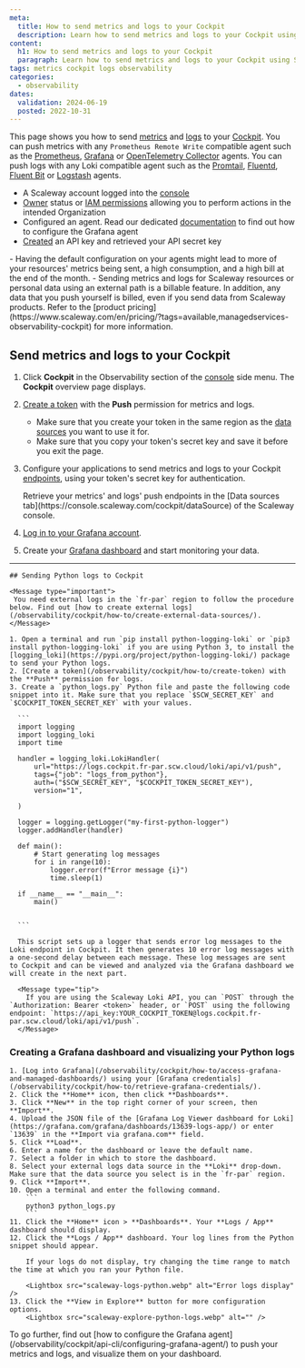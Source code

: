 ```yaml
---
meta:
  title: How to send metrics and logs to your Cockpit
  description: Learn how to send metrics and logs to your Cockpit using Scaleway's comprehensive guide. This tutorial covers sending Python logs to Scaleway's Cockpit for centralized monitoring and analysis using Grafana, ensuring efficient data management and analysis in your infrastructure.
content:
  h1: How to send metrics and logs to your Cockpit
  paragraph: Learn how to send metrics and logs to your Cockpit using Scaleway's comprehensive guide. This tutorial covers sending Python logs to Scaleway's Cockpit for centralized monitoring and analysis using Grafana, ensuring efficient data management and analysis in your infrastructure.
tags: metrics cockpit logs observability
categories:
  - observability
dates:
  validation: 2024-06-19
  posted: 2022-10-31
---
```


This page shows you how to send [metrics](/observability/cockpit/concepts/#metric) and [logs](/observability/cockpit/concepts/#logs) to your [Cockpit](/observability/cockpit/concepts/#cockpit). You can push metrics with any `Prometheus Remote Write` compatible agent such as the [Prometheus](https://prometheus.io/docs/introduction/overview/), [Grafana](https://grafana.com/docs/agent/latest/) or [OpenTelemetry Collector](https://opentelemetry.io/docs/collector/) agents.
You can push logs with any Loki compatible agent such as the [Promtail](https://grafana.com/docs/loki/latest/clients/promtail/), [Fluentd](https://docs.fluentd.org/), [Fluent Bit](https://docs.fluentbit.io/manual/) or [Logstash](https://www.elastic.co/guide/en/logstash/current/introduction.html) agents.

<Macro id="requirements" />

 - A Scaleway account logged into the [console](https://console.scaleway.com)
 - [Owner](/identity-and-access-management/iam/concepts/#owner) status or [IAM permissions](/identity-and-access-management/iam/concepts/#permission) allowing you to perform actions in the intended Organization
 - Configured an agent. Read our dedicated [documentation](/observability/cockpit/api-cli/configuring-grafana-agent/) to find out how to configure the Grafana agent
 - [Created](/identity-and-access-management/iam/how-to/create-api-keys/) an API key and retrieved your API secret key


<Message type="important">
 - Having the default configuration on your agents might lead to more of your resources' metrics being sent, a high consumption, and a high bill at the end of the month.
 - Sending metrics and logs for Scaleway resources or personal data using an external path is a billable feature. In addition, any data that you push yourself is billed, even if you send data from Scaleway products. Refer to the [product pricing](https://www.scaleway.com/en/pricing/?tags=available,managedservices-observability-cockpit) for more information.
</Message>

## Send metrics and logs to your Cockpit

1. Click **Cockpit** in the Observability section of the [console](https://console.scaleway.com/) side menu. The **Cockpit** overview page displays.
2. [Create a token](/observability/cockpit/how-to/create-token) with the **Push** permission for metrics and logs.
    <Message type="important">
     - Make sure that you create your token in the same region as the [data sources](/observability/cockpit/concepts/#data-sources) you want to use it for.
     - Make sure that you copy your token's secret key and save it before you exit the page.
    </Message>
3. Configure your applications to send metrics and logs to your Cockpit [endpoints](/observability/cockpit/concepts/#endpoints), using your token's secret key for authentication.

    <Message type="important">
     Retrieve your metrics' and logs' push endpoints in the [Data sources tab](https://console.scaleway.com/cockpit/dataSource) of the Scaleway console.
    </Message>
4. [Log in to your Grafana account](/observability/cockpit/how-to/access-grafana-and-managed-dashboards).
5. Create your [Grafana dashboard](/observability/cockpit/how-to/access-grafana-and-managed-dashboards) and start monitoring your data.

---


    ## Sending Python logs to Cockpit

    <Message type="important">
     You need external logs in the `fr-par` region to follow the procedure below. Find out [how to create external logs](/observability/cockpit/how-to/create-external-data-sources/).
    </Message>

    1. Open a terminal and run `pip install python-logging-loki` or `pip3 install python-logging-loki` if you are using Python 3, to install the [logging_loki](https://pypi.org/project/python-logging-loki/) package to send your Python logs.
    2. [Create a token](/observability/cockpit/how-to/create-token) with the **Push** permission for logs.
    3. Create a `python_logs.py` Python file and paste the following code snippet into it. Make sure that you replace `$SCW_SECRET_KEY` and `$COCKPIT_TOKEN_SECRET_KEY` with your values.

      ```
      import logging
      import logging_loki
      import time

      handler = logging_loki.LokiHandler(
          url="https://logs.cockpit.fr-par.scw.cloud/loki/api/v1/push",
          tags={"job": "logs_from_python"},
          auth=("$SCW_SECRET_KEY", "$COCKPIT_TOKEN_SECRET_KEY"),
          version="1",

      )

      logger = logging.getLogger("my-first-python-logger")
      logger.addHandler(handler)

      def main():
          # Start generating log messages
          for i in range(10):
              logger.error(f"Error message {i}")
              time.sleep(1)

      if __name__ == "__main__":
          main()


      ```

      This script sets up a logger that sends error log messages to the Loki endpoint in Cockpit. It then generates 10 error log messages with a one-second delay between each message. These log messages are sent to Cockpit and can be viewed and analyzed via the Grafana dashboard we will create in the next part.

      <Message type="tip">
        If you are using the Scaleway Loki API, you can `POST` through the `Authorization: Bearer <token>` header, or `POST` using the following endpoint: `https://api_key:YOUR_COCKPIT_TOKEN@logs.cockpit.fr-par.scw.cloud/loki/api/v1/push`.
      </Message>

  ### Creating a Grafana dashboard and visualizing your Python logs

    1. [Log into Grafana](/observability/cockpit/how-to/access-grafana-and-managed-dashboards/) using your [Grafana credentials](/observability/cockpit/how-to/retrieve-grafana-credentials/).
    2. Click the **Home** icon, then click **Dashboards**.
    3. Click **New** in the top right corner of your screen, then **Import**.
    4. Upload the JSON file of the [Grafana Log Viewer dashboard for Loki](https://grafana.com/grafana/dashboards/13639-logs-app/) or enter `13639` in the **Import via grafana.com** field.
    5. Click **Load**.
    6. Enter a name for the dashboard or leave the default name.
    7. Select a folder in which to store the dashboard.
    8. Select your external logs data source in the **Loki** drop-down. Make sure that the data source you select is in the `fr-par` region.
    9. Click **Import**.
    10. Open a terminal and enter the following command.
        ```
        python3 python_logs.py
        ```
    11. Click the **Home** icon > **Dashboards**. Your **Logs / App** dashboard should display.
    12. Click the **Logs / App** dashboard. Your log lines from the Python snippet should appear.

        If your logs do not display, try changing the time range to match the time at which you ran your Python file.

        <Lightbox src="scaleway-logs-python.webp" alt="Error logs display" />
    13. Click the **View in Explore** button for more configuration options.
        <Lightbox src="scaleway-explore-python-logs.webp" alt="" />

<Message type="tip">
  To go further, find out [how to configure the Grafana agent](/observability/cockpit/api-cli/configuring-grafana-agent/) to push your metrics and logs, and visualize them on your dashboard.
</Message>


